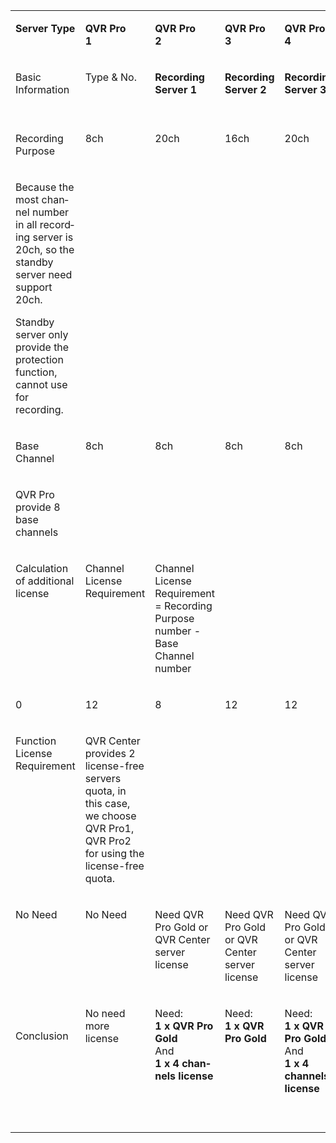 <table width="100%">
  <tbody>
    <tr>
      <td
        colSpan={2}
        valign="top"
        style={{
          border: "solid black 1.0pt",
          background: "#4A86E8",
          padding: "5.0pt 5.0pt 5.0pt 5.0pt",
          height: "18.0pt"
        }}
      >
        <p className="MsoNormal" style={{ lineHeight: "normal" }}>
          <b>
            <span lang="EN" style={{ fontSize: "8.0pt", color: "white" }}>
              Server Type
            </span>
          </b>
        </p>
      </td>
      <td
        valign="top"
        style={{
          border: "solid black 1.0pt",
          borderLeft: "none",
          background: "#4A86E8",
          padding: "5.0pt 5.0pt 5.0pt 5.0pt",
          height: "18.0pt"
        }}
      >
        <p className="MsoNormal" style={{ lineHeight: "normal" }}>
          <b>
            <span lang="EN" style={{ fontSize: "8.0pt", color: "white" }}>
              QVR Pro <br/>1
            </span>
          </b>
        </p>
      </td>
      <td
        valign="top"
        style={{
          border: "solid black 1.0pt",
          borderLeft: "none",
          background: "#4A86E8",
          padding: "5.0pt 5.0pt 5.0pt 5.0pt",
          height: "18.0pt"
        }}
      >
        <p className="MsoNormal" style={{ lineHeight: "normal" }}>
          <b>
            <span lang="EN" style={{ fontSize: "8.0pt", color: "white" }}>
              QVR Pro <br/>2
            </span>
          </b>
        </p>
      </td>
      <td
        valign="top"
        style={{
          border: "solid black 1.0pt",
          borderLeft: "none",
          background: "#4A86E8",
          padding: "5.0pt 5.0pt 5.0pt 5.0pt",
          height: "18.0pt"
        }}
      >
        <p className="MsoNormal" style={{ lineHeight: "normal" }}>
          <b>
            <span lang="EN" style={{ fontSize: "8.0pt", color: "white" }}>
              QVR Pro <br/>3
            </span>
          </b>
        </p>
      </td>
      <td
        valign="top"
        style={{
          border: "solid black 1.0pt",
          borderLeft: "none",
          background: "#4A86E8",
          padding: "5.0pt 5.0pt 5.0pt 5.0pt",
          height: "18.0pt"
        }}
      >
        <p className="MsoNormal" style={{ lineHeight: "normal" }}>
          <b>
            <span lang="EN" style={{ fontSize: "8.0pt", color: "white" }}>
              QVR Pro <br/>4
            </span>
          </b>
        </p>
      </td>
      <td
        valign="top"
        style={{
          border: "solid black 1.0pt",
          borderLeft: "none",
          background: "#4A86E8",
          padding: "5.0pt 5.0pt 5.0pt 5.0pt",
          height: "18.0pt"
        }}
      >
        <p className="MsoNormal" style={{ lineHeight: "normal" }}>
          <b>
            <span lang="EN" style={{ fontSize: "8.0pt", color: "white" }}>
              QVR Pro <br/>5
            </span>
          </b>
        </p>
      </td>
    </tr>
    <tr style={{ height: "18.0pt", background: "white", color: "black" }}>
      <td
        rowSpan={5}
        valign="top"
        style={{
          border: "solid black 1.0pt",
          borderTop: "none",
          padding: "5.0pt 5.0pt 5.0pt 5.0pt",
          height: "18.0pt"
        }}
      >
        <p className="MsoNormal" style={{ lineHeight: "normal" }}>
          <span lang="EN" style={{ fontSize: "8.0pt" }}>
            Basic Information
          </span>
        </p>
      </td>
      <td
        valign="top"
        style={{
          borderTop: "none",
          borderLeft: "none",
          borderBottom: "solid black 1.0pt",
          borderRight: "solid black 1.0pt",
          padding: "5.0pt 5.0pt 5.0pt 5.0pt",
          height: "18.0pt"
        }}
      >
        <p className="MsoNormal" style={{ lineHeight: "normal" }}>
          <span lang="EN" style={{ fontSize: "8.0pt" }}>
            Type &amp; No.
          </span>
        </p>
      </td>
      <td
        valign="top"
        style={{
          borderTop: "none",
          borderLeft: "none",
          borderBottom: "solid black 1.0pt",
          borderRight: "solid black 1.0pt",
          padding: "5.0pt 5.0pt 5.0pt 5.0pt",
          height: "18.0pt"
        }}
      >
        <p className="MsoNormal" style={{ lineHeight: "normal" }}>
          <b>
            <span lang="EN" style={{ fontSize: "8.0pt" }}>
              Recording <br/>Server 1
            </span>
          </b>
        </p>
      </td>
      <td
        valign="top"
        style={{
          borderTop: "none",
          borderLeft: "none",
          borderBottom: "solid black 1.0pt",
          borderRight: "solid black 1.0pt",
          padding: "5.0pt 5.0pt 5.0pt 5.0pt",
          height: "18.0pt"
        }}
      >
        <p className="MsoNormal" style={{ lineHeight: "normal" }}>
          <b>
            <span lang="EN" style={{ fontSize: "8.0pt" }}>
              Recording <br/>Server 2
            </span>
          </b>
        </p>
      </td>
      <td
        valign="top"
        style={{
          borderTop: "none",
          borderLeft: "none",
          borderBottom: "solid black 1.0pt",
          borderRight: "solid black 1.0pt",
          padding: "5.0pt 5.0pt 5.0pt 5.0pt",
          height: "18.0pt"
        }}
      >
        <p className="MsoNormal" style={{ lineHeight: "normal" }}>
          <b>
            <span lang="EN" style={{ fontSize: "8.0pt" }}>
              Recording <br/>Server 3
            </span>
          </b>
        </p>
      </td>
      <td
        valign="top"
        style={{
          borderTop: "none",
          borderLeft: "none",
          borderBottom: "solid black 1.0pt",
          borderRight: "solid black 1.0pt",
          padding: "5.0pt 5.0pt 5.0pt 5.0pt",
          height: "18.0pt"
        }}
      >
        <p className="MsoNormal" style={{ lineHeight: "normal" }}>
          <b>
            <span lang="EN" style={{ fontSize: "8.0pt" }}>
              Standby Server <br/>1
            </span>
          </b>
        </p>
      </td>
      <td
        valign="top"
        style={{
          borderTop: "none",
          borderLeft: "none",
          borderBottom: "solid black 1.0pt",
          borderRight: "solid black 1.0pt",
          padding: "5.0pt 5.0pt 5.0pt 5.0pt",
          height: "18.0pt"
        }}
      >
        <p className="MsoNormal" style={{ lineHeight: "normal" }}>
          <b>
            <span lang="EN" style={{ fontSize: "8.0pt" }}>
              Standby Server <br/>2
            </span>
          </b>
        </p>
      </td>
    </tr>
    <tr style={{ height: "18.0pt", background: "white", color: "black" }}>
      <td
        rowSpan={2}
        valign="top"
        style={{
          borderTop: "none",
          borderLeft: "none",
          borderBottom: "solid black 1.0pt",
          borderRight: "solid black 1.0pt",
          padding: "5.0pt 5.0pt 5.0pt 5.0pt",
          height: "18.0pt"
        }}
      >
        <p className="MsoNormal" style={{ lineHeight: "normal" }}>
          <span lang="EN" style={{ fontSize: "8.0pt" }}>
            Recording Purpose
          </span>
        </p>
      </td>
      <td
        rowSpan={2}
        valign="top"
        style={{
          borderTop: "none",
          borderLeft: "none",
          borderBottom: "solid black 1.0pt",
          borderRight: "solid black 1.0pt",
          padding: "5.0pt 5.0pt 5.0pt 5.0pt",
          height: "18.0pt"
        }}
      >
        <p className="MsoNormal" style={{ lineHeight: "normal" }}>
          <span lang="EN" style={{ fontSize: "8.0pt" }}>
            8ch
          </span>
        </p>
      </td>
      <td
        rowSpan={2}
        valign="top"
        style={{
          borderTop: "none",
          borderLeft: "none",
          borderBottom: "solid black 1.0pt",
          borderRight: "solid black 1.0pt",
          padding: "5.0pt 5.0pt 5.0pt 5.0pt",
          height: "18.0pt"
        }}
      >
        <p className="MsoNormal" style={{ lineHeight: "normal" }}>
          <span lang="EN" style={{ fontSize: "8.0pt" }}>
            20ch
          </span>
        </p>
      </td>
      <td
        rowSpan={2}
        valign="top"
        style={{
          borderTop: "none",
          borderLeft: "none",
          borderBottom: "solid black 1.0pt",
          borderRight: "solid black 1.0pt",
          padding: "5.0pt 5.0pt 5.0pt 5.0pt",
          height: "18.0pt"
        }}
      >
        <p className="MsoNormal" style={{ lineHeight: "normal" }}>
          <span lang="EN" style={{ fontSize: "8.0pt" }}>
            16ch
          </span>
        </p>
      </td>
      <td
        valign="top"
        style={{
          borderTop: "none",
          borderLeft: "none",
          borderBottom: "solid black 1.0pt",
          borderRight: "solid black 1.0pt",
          padding: "5.0pt 5.0pt 5.0pt 5.0pt",
          height: "18.0pt"
        }}
      >
        <p className="MsoNormal" style={{ lineHeight: "normal" }}>
          <span lang="EN" style={{ fontSize: "8.0pt" }}>
            20ch
          </span>
        </p>
      </td>
      <td
        valign="top"
        style={{
          borderTop: "none",
          borderLeft: "none",
          borderBottom: "solid black 1.0pt",
          borderRight: "solid black 1.0pt",
          padding: "5.0pt 5.0pt 5.0pt 5.0pt",
          height: "18.0pt"
        }}
      >
        <p className="MsoNormal" style={{ lineHeight: "normal" }}>
          <span lang="EN" style={{ fontSize: "8.0pt" }}>
            20ch
          </span>
        </p>
      </td>
    </tr>
    <tr style={{ height: "22.3pt", background: "white", color: "black" }}>
      <td
        colSpan={2}
        valign="top"
        style={{
          borderTop: "none",
          borderLeft: "none",
          borderBottom: "solid black 1.0pt",
          borderRight: "solid black 1.0pt",
          padding: "5.0pt 5.0pt 5.0pt 5.0pt",
          height: "22.3pt"
        }}
      >
        <p className="MsoNormal" style={{ lineHeight: "normal" }}>
          <span lang="EN" style={{ fontSize: "8.0pt" }}>
            Because the most channel number in all recording server is 20ch, so
            the standby server need support 20ch.
          </span>
        </p>
        <p className="MsoNormal" style={{ lineHeight: "normal" }}>
          <span lang="EN" style={{ fontSize: "8.0pt" }}>
            Standby server only provide the protection function, cannot use for
            recording.
          </span>
        </p>
      </td>
    </tr>
    <tr style={{ height: "18.0pt", background: "white", color: "black" }}>
      <td
        rowSpan={2}
        valign="top"
        style={{
          borderTop: "none",
          borderLeft: "none",
          borderBottom: "solid black 1.0pt",
          borderRight: "solid black 1.0pt",
          padding: "5.0pt 5.0pt 5.0pt 5.0pt",
          height: "18.0pt"
        }}
      >
        <p className="MsoNormal" style={{ lineHeight: "normal" }}>
          <span lang="EN" style={{ fontSize: "8.0pt" }}>
            Base Channel
          </span>
        </p>
      </td>
      <td
        valign="top"
        style={{
          borderTop: "none",
          borderLeft: "none",
          borderBottom: "solid black 1.0pt",
          borderRight: "solid black 1.0pt",
          padding: "5.0pt 5.0pt 5.0pt 5.0pt",
          height: "18.0pt"
        }}
      >
        <p className="MsoNormal" style={{ lineHeight: "normal" }}>
          <span lang="EN" style={{ fontSize: "8.0pt" }}>
            8ch
          </span>
        </p>
      </td>
      <td
        valign="top"
        style={{
          borderTop: "none",
          borderLeft: "none",
          borderBottom: "solid black 1.0pt",
          borderRight: "solid black 1.0pt",
          padding: "5.0pt 5.0pt 5.0pt 5.0pt",
          height: "18.0pt"
        }}
      >
        <p className="MsoNormal" style={{ lineHeight: "normal" }}>
          <span lang="EN" style={{ fontSize: "8.0pt" }}>
            8ch
          </span>
        </p>
      </td>
      <td
        valign="top"
        style={{
          borderTop: "none",
          borderLeft: "none",
          borderBottom: "solid black 1.0pt",
          borderRight: "solid black 1.0pt",
          padding: "5.0pt 5.0pt 5.0pt 5.0pt",
          height: "18.0pt"
        }}
      >
        <p className="MsoNormal" style={{ lineHeight: "normal" }}>
          <span lang="EN" style={{ fontSize: "8.0pt" }}>
            8ch
          </span>
        </p>
      </td>
      <td
        valign="top"
        style={{
          borderTop: "none",
          borderLeft: "none",
          borderBottom: "solid black 1.0pt",
          borderRight: "solid black 1.0pt",
          padding: "5.0pt 5.0pt 5.0pt 5.0pt",
          height: "18.0pt"
        }}
      >
        <p className="MsoNormal" style={{ lineHeight: "normal" }}>
          <span lang="EN" style={{ fontSize: "8.0pt" }}>
            8ch
          </span>
        </p>
      </td>
      <td
        valign="top"
        style={{
          borderTop: "none",
          borderLeft: "none",
          borderBottom: "solid black 1.0pt",
          borderRight: "solid black 1.0pt",
          padding: "5.0pt 5.0pt 5.0pt 5.0pt",
          height: "18.0pt"
        }}
      >
        <p className="MsoNormal" style={{ lineHeight: "normal" }}>
          <span lang="EN" style={{ fontSize: "8.0pt" }}>
            8ch
          </span>
        </p>
      </td>
    </tr>
    <tr style={{ height: "18.0pt", background: "white", color: "black" }}>
      <td
        colSpan={5}
        valign="top"
        style={{
          borderTop: "none",
          borderLeft: "none",
          borderBottom: "solid black 1.0pt",
          borderRight: "solid black 1.0pt",
          padding: "5.0pt 5.0pt 5.0pt 5.0pt",
          height: "18.0pt"
        }}
      >
        <p className="MsoNormal" style={{ lineHeight: "normal" }}>
          <span lang="EN" style={{ fontSize: "8.0pt" }}>
            QVR Pro provide 8 base channels
          </span>
        </p>
      </td>
    </tr>
    <tr style={{ height: "18.0pt", color: "black" }}>
      <td
        rowSpan={4}
        valign="top"
        style={{
          border: "solid black 1.0pt",
          borderTop: "none",
          background: "#CFE2F3",
          padding: "5.0pt 5.0pt 5.0pt 5.0pt",
          height: "18.0pt"
        }}
      >
        <p className="MsoNormal" style={{ lineHeight: "normal" }}>
          <span lang="EN" style={{ fontSize: "8.0pt" }}>
            Calculation of additional license
          </span>
        </p>
      </td>
      <td
        rowSpan={2}
        valign="top"
        style={{
          borderTop: "none",
          borderLeft: "none",
          borderBottom: "solid black 1.0pt",
          borderRight: "solid black 1.0pt",
          background: "#CFE2F3",
          padding: "5.0pt 5.0pt 5.0pt 5.0pt",
          height: "18.0pt"
        }}
      >
        <p className="MsoNormal" style={{ lineHeight: "normal" }}>
          <span lang="EN" style={{ fontSize: "8.0pt" }}>
            Channel License Requirement
          </span>
        </p>
      </td>
      <td
        colSpan={5}
        valign="top"
        style={{
          borderTop: "none",
          borderLeft: "none",
          borderBottom: "solid black 1.0pt",
          borderRight: "solid black 1.0pt",
          background: "#CFE2F3",
          padding: "5.0pt 5.0pt 5.0pt 5.0pt",
          height: "18.0pt"
        }}
      >
        <p className="MsoNormal" style={{ lineHeight: "normal" }}>
          <span lang="EN" style={{ fontSize: "8.0pt" }}>
            Channel License Requirement = Recording Purpose number - Base
            Channel number
          </span>
        </p>
      </td>
    </tr>
    <tr style={{ height: "18.0pt", color: "black" }}>
      <td
        valign="top"
        style={{
          borderTop: "none",
          borderLeft: "none",
          borderBottom: "solid black 1.0pt",
          borderRight: "solid black 1.0pt",
          background: "#CFE2F3",
          padding: "5.0pt 5.0pt 5.0pt 5.0pt",
          height: "18.0pt"
        }}
      >
        <p className="MsoNormal" style={{ lineHeight: "normal" }}>
          <span lang="EN" style={{ fontSize: "8.0pt" }}>
            0
          </span>
        </p>
      </td>
      <td
        valign="top"
        style={{
          borderTop: "none",
          borderLeft: "none",
          borderBottom: "solid black 1.0pt",
          borderRight: "solid black 1.0pt",
          background: "#CFE2F3",
          padding: "5.0pt 5.0pt 5.0pt 5.0pt",
          height: "18.0pt"
        }}
      >
        <p className="MsoNormal" style={{ lineHeight: "normal" }}>
          <span lang="EN" style={{ fontSize: "8.0pt" }}>
            12
          </span>
        </p>
      </td>
      <td
        valign="top"
        style={{
          borderTop: "none",
          borderLeft: "none",
          borderBottom: "solid black 1.0pt",
          borderRight: "solid black 1.0pt",
          background: "#CFE2F3",
          padding: "5.0pt 5.0pt 5.0pt 5.0pt",
          height: "18.0pt"
        }}
      >
        <p className="MsoNormal" style={{ lineHeight: "normal" }}>
          <span lang="EN" style={{ fontSize: "8.0pt" }}>
            8
          </span>
        </p>
      </td>
      <td
        valign="top"
        style={{
          borderTop: "none",
          borderLeft: "none",
          borderBottom: "solid black 1.0pt",
          borderRight: "solid black 1.0pt",
          background: "#CFE2F3",
          padding: "5.0pt 5.0pt 5.0pt 5.0pt",
          height: "18.0pt"
        }}
      >
        <p className="MsoNormal" style={{ lineHeight: "normal" }}>
          <span lang="EN" style={{ fontSize: "8.0pt" }}>
            12
          </span>
        </p>
      </td>
      <td
        valign="top"
        style={{
          borderTop: "none",
          borderLeft: "none",
          borderBottom: "solid black 1.0pt",
          borderRight: "solid black 1.0pt",
          background: "#CFE2F3",
          padding: "5.0pt 5.0pt 5.0pt 5.0pt",
          height: "18.0pt"
        }}
      >
        <p className="MsoNormal" style={{ lineHeight: "normal" }}>
          <span lang="EN" style={{ fontSize: "8.0pt" }}>
            12
          </span>
        </p>
      </td>
    </tr>
    <tr style={{ height: "18.0pt", color: "black" }}>
      <td
        rowSpan={2}
        valign="top"
        style={{
          borderTop: "none",
          borderLeft: "none",
          borderBottom: "solid black 1.0pt",
          borderRight: "solid black 1.0pt",
          background: "#CFE2F3",
          padding: "5.0pt 5.0pt 5.0pt 5.0pt",
          height: "18.0pt"
        }}
      >
        <p className="MsoNormal" style={{ lineHeight: "normal" }}>
          <span lang="EN" style={{ fontSize: "8.0pt" }}>
            Function License Requirement
          </span>
        </p>
      </td>
      <td
        colSpan={5}
        valign="top"
        style={{
          borderTop: "none",
          borderLeft: "none",
          borderBottom: "solid black 1.0pt",
          borderRight: "solid black 1.0pt",
          background: "#CFE2F3",
          padding: "5.0pt 5.0pt 5.0pt 5.0pt",
          height: "18.0pt"
        }}
      >
        <p className="MsoNormal" style={{ lineHeight: "normal" }}>
          <span lang="EN" style={{ fontSize: "8.0pt" }}>
            QVR Center provides 2 license-free servers quota, in this case, we
            choose QVR Pro1, QVR Pro2 for using the license-free quota.
          </span>
        </p>
      </td>
    </tr>
    <tr style={{ height: "18.0pt", color: "black" }}>
      <td
        valign="top"
        style={{
          borderTop: "none",
          borderLeft: "none",
          borderBottom: "solid black 1.0pt",
          borderRight: "solid black 1.0pt",
          background: "#CFE2F3",
          padding: "5.0pt 5.0pt 5.0pt 5.0pt",
          height: "18.0pt"
        }}
      >
        <p className="MsoNormal" style={{ lineHeight: "normal" }}>
          <span lang="EN" style={{ fontSize: "8.0pt" }}>
            No Need
          </span>
        </p>
      </td>
      <td
        valign="top"
        style={{
          borderTop: "none",
          borderLeft: "none",
          borderBottom: "solid black 1.0pt",
          borderRight: "solid black 1.0pt",
          background: "#CFE2F3",
          padding: "5.0pt 5.0pt 5.0pt 5.0pt",
          height: "18.0pt"
        }}
      >
        <p className="MsoNormal" style={{ lineHeight: "normal" }}>
          <span lang="EN" style={{ fontSize: "8.0pt" }}>
            No Need
          </span>
        </p>
      </td>
      <td
        valign="top"
        style={{
          borderTop: "none",
          borderLeft: "none",
          borderBottom: "solid black 1.0pt",
          borderRight: "solid black 1.0pt",
          background: "#CFE2F3",
          padding: "5.0pt 5.0pt 5.0pt 5.0pt",
          height: "18.0pt"
        }}
      >
        <p className="MsoNormal" style={{ lineHeight: "normal" }}>
          <span lang="EN" style={{ fontSize: "8.0pt" }}>
            Need QVR Pro Gold or QVR Center server license
          </span>
        </p>
      </td>
      <td
        valign="top"
        style={{
          borderTop: "none",
          borderLeft: "none",
          borderBottom: "solid black 1.0pt",
          borderRight: "solid black 1.0pt",
          background: "#CFE2F3",
          padding: "5.0pt 5.0pt 5.0pt 5.0pt",
          height: "18.0pt"
        }}
      >
        <p className="MsoNormal" style={{ lineHeight: "normal" }}>
          <span lang="EN" style={{ fontSize: "8.0pt" }}>
            Need QVR Pro Gold or QVR Center server license
          </span>
        </p>
      </td>
      <td
        valign="top"
        style={{
          borderTop: "none",
          borderLeft: "none",
          borderBottom: "solid black 1.0pt",
          borderRight: "solid black 1.0pt",
          background: "#CFE2F3",
          padding: "5.0pt 5.0pt 5.0pt 5.0pt",
          height: "18.0pt"
        }}
      >
        <p className="MsoNormal" style={{ lineHeight: "normal" }}>
          <span lang="EN" style={{ fontSize: "8.0pt" }}>
            Need QVR Pro Gold or QVR Center server license
          </span>
        </p>
      </td>
    </tr>
    <tr style={{ height: "18.0pt", background: "white", color: "black" }}>
      <td
        colSpan={2}
        valign="top"
        style={{
          border: "solid black 1.0pt",
          borderTop: "none",
          padding: "5.0pt 5.0pt 5.0pt 5.0pt",
          height: "18.0pt"
        }}
      >
        <p className="MsoNormal" style={{ lineHeight: "normal" }}>
          <span lang="EN" style={{ fontSize: "8.0pt" }}>
            &nbsp;
          </span>
        </p>
        <p className="MsoNormal" style={{ lineHeight: "normal" }}>
          <span lang="EN" style={{ fontSize: "8.0pt" }}>
            Conclusion
          </span>
        </p>
      </td>
      <td
        valign="top"
        style={{
          borderTop: "none",
          borderLeft: "none",
          borderBottom: "solid black 1.0pt",
          borderRight: "solid black 1.0pt",
          padding: "5.0pt 5.0pt 5.0pt 5.0pt",
          height: "18.0pt"
        }}
      >
        <p className="MsoNormal" style={{ lineHeight: "normal" }}>
          <span lang="EN" style={{ fontSize: "8.0pt" }}>
            No need more license
          </span>
        </p>
      </td>
      <td
        valign="top"
        style={{
          borderTop: "none",
          borderLeft: "none",
          borderBottom: "solid black 1.0pt",
          borderRight: "solid black 1.0pt",
          padding: "5.0pt 5.0pt 5.0pt 5.0pt",
          height: "18.0pt"
        }}
      >
        <p className="MsoNormal" style={{ lineHeight: "normal" }}>
          <span lang="EN" style={{ fontSize: "8.0pt" }}>
            Need:<br/>
            <b>1 x QVR Pro Gold</b><br/>
            And<br/>
            <b>1 x 4 channels license</b>
          </span>
        </p>
      </td>
      <td
        valign="top"
        style={{
          borderTop: "none",
          borderLeft: "none",
          borderBottom: "solid black 1.0pt",
          borderRight: "solid black 1.0pt",
          padding: "5.0pt 5.0pt 5.0pt 5.0pt",
          height: "18.0pt"
        }}
      >
        <p className="MsoNormal" style={{ lineHeight: "normal" }}>
          <span lang="EN" style={{ fontSize: "8.0pt" }}>
            Need:<br/>
            <b>1 x QVR Pro Gold</b>
          </span>
        </p>
      </td>
      <td
        valign="top"
        style={{
          borderTop: "none",
          borderLeft: "none",
          borderBottom: "solid black 1.0pt",
          borderRight: "solid black 1.0pt",
          padding: "5.0pt 5.0pt 5.0pt 5.0pt",
          height: "18.0pt"
        }}
      >
        <p className="MsoNormal" style={{ lineHeight: "normal" }}>
          <span lang="EN" style={{ fontSize: "8.0pt" }}>
            Need:<br/>
            <b>1 x QVR Pro Gold</b><br/>
            And<br/>
            <b>1 x 4 channels license</b>
          </span>
        </p>
      </td>
      <td
        valign="top"
        style={{
          borderTop: "none",
          borderLeft: "none",
          borderBottom: "solid black 1.0pt",
          borderRight: "solid black 1.0pt",
          padding: "5.0pt 5.0pt 5.0pt 5.0pt",
          height: "18.0pt"
        }}
      >
        <p className="MsoNormal" style={{ lineHeight: "normal" }}>
          <span lang="EN" style={{ fontSize: "8.0pt" }}>
            Need:<br/>
            <b>1 x QVR Pro Gold</b><br/>
            And<br/>
            <b>1 x 4 channels license</b>
          </span>
        </p>
      </td>
    </tr>
  </tbody>
</table>